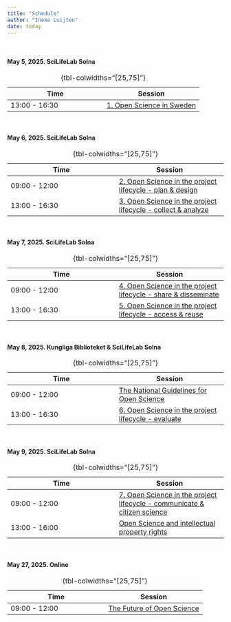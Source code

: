 ```yaml
---
title: "Schedule"
author: "Ineke Luijten"
date: today
---
```



 

<br/>

#### May 5, 2025. SciLifeLab Solna 

| Time | Session |
|------|------|
| 13:00 - 16:30 | [1. Open Science in Sweden](https://scilifelab-training.github.io/open-science/2505/Session1.html) |
: {tbl-colwidths="[25,75]"}  

<br/>

#### May 6, 2025. SciLifeLab Solna  

| Time | Session |
|------|------|
| 09:00 - 12:00 | [2. Open Science in the project lifecycle - plan & design](https://scilifelab-training.github.io/open-science/2505/Session2.html) |
| 13:00 - 16:30 | [3. Open Science in the project lifecycle - collect & analyze](https://scilifelab-training.github.io/open-science/2505/Session3.html) |
: {tbl-colwidths="[25,75]"}  

<br/>
     
#### May 7, 2025. SciLifeLab Solna    

| Time | Session |
|------|------|
| 09:00 - 12:00 | [4. Open Science in the project lifecycle - share & disseminate](https://scilifelab-training.github.io/open-science/2505/Session4.html) |
| 13:00 - 16:30 | [5. Open Science in the project lifecycle - access & reuse](https://scilifelab-training.github.io/open-science/2505/Session5.html)  |
: {tbl-colwidths="[25,75]"}

<br/>

#### May 8, 2025. Kungliga Biblioteket & SciLifeLab Solna   

| Time | Session |
|------|------|
| 09:00 - 12:00 | [The National Guidelines for Open Science](https://scilifelab-training.github.io/open-science/2505/Session8.html)   |
| 13:00 - 16:30 | [6. Open Science in the project lifecycle - evaluate](https://scilifelab-training.github.io/open-science/2505/Session6.html)  |
: {tbl-colwidths="[25,75]"}

<br/>

#### May 9, 2025. SciLifeLab Solna   

| Time | Session |
|------|------|
| 09:00 - 12:00 | [7. Open Science in the project lifecycle - communicate & citizen science](https://scilifelab-training.github.io/open-science/2505/Session7.html)  |
| 13:00 - 16:00 | [Open Science and intellectual property rights](https://scilifelab-training.github.io/open-science/2505/Session9.html)  |
: {tbl-colwidths="[25,75]"}

<br/>

#### May 27, 2025. Online   

| Time | Session |
|------|------|
| 09:00 - 12:00 | [The Future of Open Science](https://scilifelab-training.github.io/open-science/2505/Session10.html)  |
: {tbl-colwidths="[25,75]"}

<br/>

